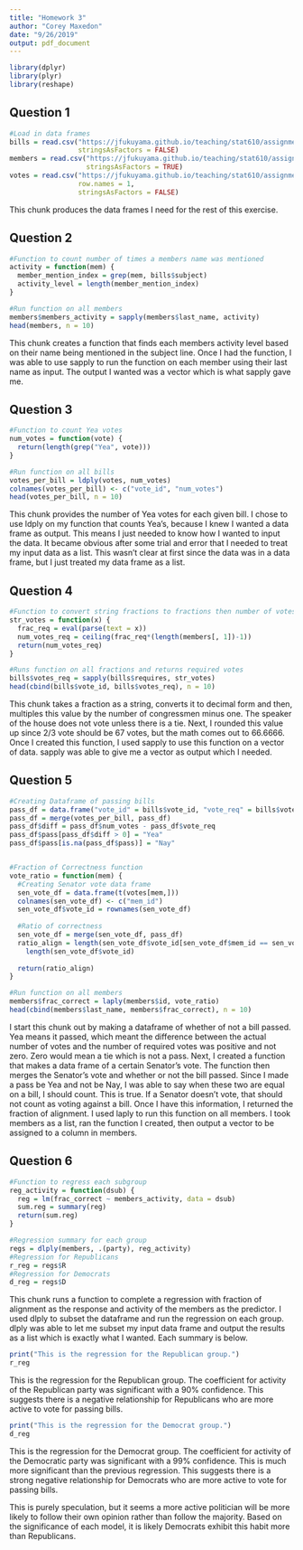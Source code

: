 ```yaml
---
title: "Homework 3"
author: "Corey Maxedon"
date: "9/26/2019"
output: pdf_document
---
```


```r
library(dplyr)
library(plyr)
library(reshape)
```


## Question 1

```r
#Load in data frames
bills = read.csv("https://jfukuyama.github.io/teaching/stat610/assignments/bills.csv",
                 stringsAsFactors = FALSE)
members = read.csv("https://jfukuyama.github.io/teaching/stat610/assignments/members.csv",
                   stringsAsFactors = TRUE)
votes = read.csv("https://jfukuyama.github.io/teaching/stat610/assignments/votes.csv",
                 row.names = 1,
                 stringsAsFactors = FALSE)

```

This chunk produces the data frames I need for the rest of this exercise.


## Question 2

```r
#Function to count number of times a members name was mentioned
activity = function(mem) {
  member_mention_index = grep(mem, bills$subject)
  activity_level = length(member_mention_index)
}

#Run function on all members
members$members_activity = sapply(members$last_name, activity)
head(members, n = 10)

```

This chunk creates a function that finds each members activity level based on their name being mentioned in the subject line. Once I had the function, I was able to use sapply to run the function on each member using their last name as input. The output I wanted was a vector which is what sapply gave me.


## Question 3

```r
#Function to count Yea votes
num_votes = function(vote) {
  return(length(grep("Yea", vote)))
}

#Run function on all bills
votes_per_bill = ldply(votes, num_votes)
colnames(votes_per_bill) <- c("vote_id", "num_votes")
head(votes_per_bill, n = 10)

```

This chunk provides the number of Yea votes for each given bill. I chose to use ldply on my function that counts Yea's, because I knew I wanted a data frame as output. This means I just needed to know how I wanted to input the data. It became obvious after some trial and error that I needed to treat my input data as a list. This wasn't clear at first since the data was in a data frame, but I just treated my data frame as a list.


## Question 4

```r
#Function to convert string fractions to fractions then number of votes needed to pass
str_votes = function(x) {
  frac_req = eval(parse(text = x))
  num_votes_req = ceiling(frac_req*(length(members[, 1])-1))
  return(num_votes_req)
}

#Runs function on all fractions and returns required votes
bills$votes_req = sapply(bills$requires, str_votes)
head(cbind(bills$vote_id, bills$votes_req), n = 10)

```

This chunk takes a fraction as a string, converts it to decimal form and then, multiples this value by the number of congressmen minus one. The speaker of the house does not vote unless there is a tie. Next, I rounded this value up since 2/3 vote should be 67 votes, but the math comes out to 66.6666. Once I created this function, I used sapply to use this function on a vector of data. sapply was able to give me a vector as output which I needed.


## Question 5

```r
#Creating Dataframe of passing bills
pass_df = data.frame("vote_id" = bills$vote_id, "vote_req" = bills$votes_req)
pass_df = merge(votes_per_bill, pass_df)
pass_df$diff = pass_df$num_votes - pass_df$vote_req
pass_df$pass[pass_df$diff > 0] = "Yea"
pass_df$pass[is.na(pass_df$pass)] = "Nay"


#Fraction of Correctness function
vote_ratio = function(mem) {
  #Creating Senator vote data frame
  sen_vote_df = data.frame(t(votes[mem,]))
  colnames(sen_vote_df) <- c("mem_id")
  sen_vote_df$vote_id = rownames(sen_vote_df)
  
  #Ratio of correctness
  sen_vote_df = merge(sen_vote_df, pass_df)
  ratio_align = length(sen_vote_df$vote_id[sen_vote_df$mem_id == sen_vote_df$pass])/
    length(sen_vote_df$vote_id)
  
  return(ratio_align)
}

#Run function on all members
members$frac_correct = laply(members$id, vote_ratio)
head(cbind(members$last_name, members$frac_correct), n = 10)

```

I start this chunk out by making a dataframe of whether of not a bill passed. Yea means it passed, which meant the difference between the actual number of votes and the number of required votes was positive and not zero. Zero would mean a tie which is not a pass. Next, I created a function that makes a data frame of a certain Senator's vote. The function then merges the Senator's vote and whether or not the bill passed. Since I made a pass be Yea and not be Nay, I was able to say when these two are equal on a bill, I should count. This is true. If a Senator doesn't vote, that should not count as voting against a bill. Once I have this information, I returned the fraction of alignment. I used laply to run this function on all members. I took members as a list, ran the function I created, then output a vector to be assigned to a column in members.


## Question 6

```r
#Function to regress each subgroup
reg_activity = function(dsub) {
  reg = lm(frac_correct ~ members_activity, data = dsub)
  sum.reg = summary(reg)
  return(sum.reg)
}

#Regression summary for each group
regs = dlply(members, .(party), reg_activity)
#Regression for Republicans
r_reg = regs$R
#Regression for Democrats
d_reg = regs$D

```

This chunk runs a function to complete a regression with fraction of alignment as the response and activity of the members as the predictor. I used dlply to subset the dataframe and run the regression on each group. dlply was able to let me subset my input data frame and output the results as a list which is exactly what I wanted. Each summary is below.


```r
print("This is the regression for the Republican group.")
r_reg
```

This is the regression for the Republican group. The coefficient for activity of the Republican party was significant with a 90% confidence. This suggests there is a negative relationship for Republicans who are more active to vote for passing bills. 


```r
print("This is the regression for the Democrat group.")
d_reg
```

This is the regression for the Democrat group. The coefficient for activity of the Democratic party was significant with a 99% confidence. This is much more significant than the previous regression. This suggests there is a strong negative relationship for Democrats who are more active to vote for passing bills.

This is purely speculation, but it seems a more active politician will be more likely to follow their own opinion rather than follow the majority. Based on the significance of each model, it is likely Democrats exhibit this habit more than Republicans.











